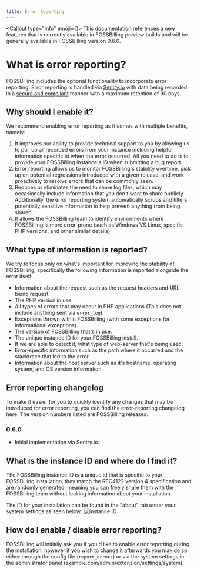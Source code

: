 ```yaml
---
title: Error Reporting
---
```



<Callout type="info" emoji={<FontAwesomeIcon icon={faPersonDigging} />}>
    This documentation references a new features that is currently available in FOSSBilling preview builds and will be generally available in FOSSBilling version 0.6.0.
</Callout>

# What is error reporting?

FOSSBilling includes the optional functionality to incorporate error reporting. Error reporting is handled via [Sentry.io](https://sentry.io/welcome/) with data being recorded in a [secure and compliant](https://sentry.io/security/) manner with a maximum retention of 90 days.

## Why should I enable it?

We recommend enabling error reporting as it comes with multiple benefits, namely:

1. It improves our ability to provide technical support to you by allowing us to pull up all recorded errors from your instance including helpful information specific to when the error occurred. All you need to do is to provide your FOSSBilling instance's ID when submitting a bug report.
2. Error reporting allows us to monitor FOSSBilling's stability overtime, pick up on potential regressions introduced with a given release, and work proactively to resolve errors that can be commonly seen.
3. Reduces or eliminates the need to share log files, which may occasionally include information that you don't want to share publicly. Additionally, the error reporting system automatically scrubs and filters potentially sensitive information to help prevent anything from being shared.
4. It allows the FOSSBilling team to identify environments where FOSSBilling is more error-prone (such as Windows VS Linux, specific PHP versions, and other similar details)

## What type of information is reported?

We try to focus only on what's important for improving the stability of FOSSBilling, specifically the following information is reported alongside the error itself:

- Information about the request such as the request headers and URL being request.
- The PHP version in use.
- All types of errors that may occur in PHP applications (This does not include anything sent via `error_log`).
- Exceptions thrown within FOSSBilling (with some exceptions for informational exceptions).
- The version of FOSSBilling that's in use.
- The unique instance ID for your FOSSBilling install.
- If we are able to detect it, what type of web-server that's being used.
- Error-specific information such as the path where it occurred and the stacktrace that led to the error.
- Information about the host server such as it's hostname, operating system, and OS version information.

## Error reporting changelog

To make it easier for you to quickly identify any changes that may be introduced for error reporting, you can find the error-reporting changelog here.
The version numbers listed are FOSSBilling releases.

### 0.6.0

- Initial implementation via Sentry.io.

## What is the instance ID and where do I find it?

The FOSSBilling instance ID is a unique id that is specific to your FOSSBilling installation, they match the RFC4122 version 4 specification and are randomly generated, meaning you can freely share them with the FOSSBilling team without leaking information about your installation.

The ID for your installation can be found in the "about" tab under your system settings as seen below:
 ![instance ID](/img/docs/instance-id.png)

## How do I enable / disable error reporting?

FOSSBilling will initially ask you if you'd like to enable error reporting during the installation, however if you wish to change it afterwards you may do so either through the config file (`report_errors`) or via the system settings in the administrator panel (example.com/admin/extension/settings/system).
